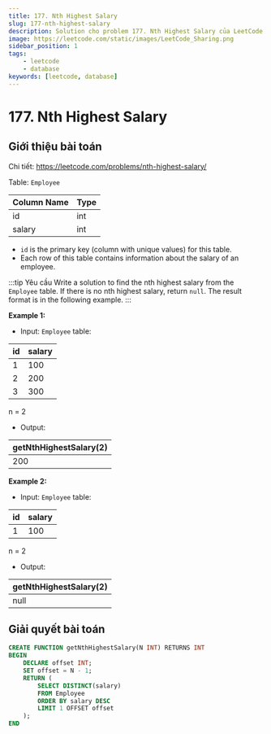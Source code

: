 ```yaml
---
title: 177. Nth Highest Salary
slug: 177-nth-highest-salary
description: Solution cho problem 177. Nth Highest Salary của LeetCode
image: https://leetcode.com/static/images/LeetCode_Sharing.png
sidebar_position: 1
tags:
    - leetcode
    - database
keywords: [leetcode, database]
---
```


# 177. Nth Highest Salary

## Giới thiệu bài toán

Chi tiết: https://leetcode.com/problems/nth-highest-salary/

Table: `Employee`

| Column Name | Type |
| ----------- | ---- |
| id          | int  |
| salary      | int  |

- `id` is the primary key (column with unique values) for this table.
- Each row of this table contains information about the salary of an employee.
 
:::tip Yêu cầu
Write a solution to find the nth highest salary from the `Employee` table. If there is no nth highest salary, return `null`. The result format is in the following example.
::: 

**Example 1:**

- Input: `Employee` table:

| id | salary |
| -- | ------ |
| 1  | 100    |
| 2  | 200    |
| 3  | 300    |

n = 2
- Output: 

| getNthHighestSalary(2) |
| ---------------------- |
| 200                    |

**Example 2:**

- Input: `Employee` table:

| id | salary |
| -- | ------ |
| 1  | 100    |

n = 2
- Output: 

| getNthHighestSalary(2) |
| ---------------------- |
| null                   |

## Giải quyết bài toán

```sql
CREATE FUNCTION getNthHighestSalary(N INT) RETURNS INT
BEGIN
    DECLARE offset INT;
    SET offset = N - 1;
    RETURN (
        SELECT DISTINCT(salary)
        FROM Employee
        ORDER BY salary DESC
        LIMIT 1 OFFSET offset
    );
END
```